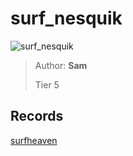 
# surf_nesquik

![surf_nesquik](https://raw.githubusercontent.com/Sayt123/SurfMapPics/Maps-and-bonuses/csgo/surf_nesquik.jpg)

> Author: **Sam**
>
> Tier 5

## Records

[surfheaven](https://surfheaven.eu/map/surf_nesquik)
